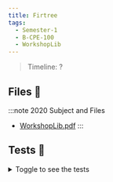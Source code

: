 ```yaml
---
title: Firtree
tags:
  - Semester-1
  - B-CPE-100
  - WorkshopLib
---
```

> Timeline: ?


## Files 📂

:::note 2020 Subject and Files
- [WorkshopLib.pdf](https://github.com/Studio-17/Epitech-Subjects/raw/main/Semester-1/B-CPE-100/WorkshopLib/WorkshopLib.pdf)
:::

## Tests 🤖
<details>
  <summary>Toggle to see the tests</summary>
  <div>
Yo
  </div>
</details>
